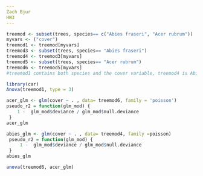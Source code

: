 ```yaml
---
Zach Bjur
HW3
---
```


```r
treemod <- subset(trees, species== c("Abies fraseri", "Acer rubrum"))
myvars <- ("cover")
treemod1 <- treemod[myvars]
treemod3 <- subset(trees, species== "Abies fraseri")
treemod4 <- treemod3[myvars]
treemod5 <- subset(trees, species== "Acer rubrum")
treemod6 <- treemod5[myvars]
#treemod1 contains both species and the cover variable, treemod4 is Abies fraseri & cover, treemod6 is Acer rubrum & cover
```

```r
library(car)
Anova(treemod1, type = 3)
```

```r
acer_glm <- glm(cover ~ . , data= treemod6, family = 'poisson')
pseudo_r2 = function(glm_mod) {
    1 -  glm_mod$deviance / glm_mod$null.deviance
 }
acer_glm
```

```r
abies_glm <- glm(cover ~ . , data= treemod4, family =poisson)
 pseudo_r2 = function(glm_mod) {
     1 -  glm_mod$deviance / glm_mod$null.deviance
 }
abies_glm
```

```r
anova(treemod6, acer_glm)
```
